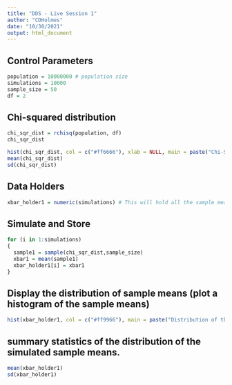 ---
title: "DDS - Live Session 1"
author: "CDHolmes"
date: "10/30/2021"
output: html_document
---


## Control Parameters
```{r}
population = 10000000 # population size
simulations = 10000
sample_size = 50
df = 2
```

## Chi-squared distribution
```{r}
chi_sqr_dist = rchisq(population, df)
chi_sqr_dist

hist(chi_sqr_dist, col = c("#ff6666"), xlab = NULL, main = paste("Chi-Square Distribution: df = " df))
mean(chi_sqr_dist)
sd(chi_sqr_dist)
```

## Data Holders
```{r}
xbar_holder1 = numeric(simulations) # This will hold all the sample means for the first distribution.
```

## Simulate and Store
```{r}
for (i in 1:simulations)
{
  sample1 = sample(chi_sqr_dist,sample_size)
  xbar1 = mean(sample1)
  xbar_holder1[i] = xbar1
}
```

## Display the distribution of sample means (plot a histogram of the sample means)
```{r}
hist(xbar_holder1, col = c("#ff9966"), main = paste("Distribution of the sample mean: n = ", sample_size), xlab = "Dist Sample Means", xlim = c(-4,4))
```

## summary statistics of the distribution of the simulated sample means.
```{r}
mean(xbar_holder1)
sd(xbar_holder1)
```


